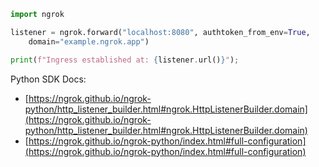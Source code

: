 ```python
import ngrok

listener = ngrok.forward("localhost:8080", authtoken_from_env=True,
    domain="example.ngrok.app")

print(f"Ingress established at: {listener.url()}");
```

Python SDK Docs:

- [https://ngrok.github.io/ngrok-python/http_listener_builder.html#ngrok.HttpListenerBuilder.domain](https://ngrok.github.io/ngrok-python/http_listener_builder.html#ngrok.HttpListenerBuilder.domain)
- [https://ngrok.github.io/ngrok-python/index.html#full-configuration](https://ngrok.github.io/ngrok-python/index.html#full-configuration)
